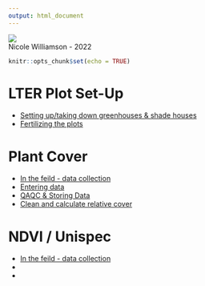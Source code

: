 ```yaml
---
output: html_document
---
```

<img src="Images/toolik_terrestrial_LTER_header.png" class="center">  
Nicole Williamson - 2022

```r
knitr::opts_chunk$set(echo = TRUE)
```

# LTER Plot Set-Up

* [Setting up/taking down greenhouses & shade houses](Rmd/LTER_plot_setup.html) 
* [Fertilizing the plots]()

# Plant Cover   

* [In the feild - data collection](Rmd/Data_collection.html)  
* [Entering data](Rmd/data_entry.html)  
* [QAQC & Storing Data]()
* [Clean and calculate relative cover](Rmd/clean_and_calculate_cover.html)


# NDVI / Unispec

* [In the feild - data collection](Rmd/Unispec_Short_Protocol_for_LTER_Terrestrial_RA.html) 
* []()
* []()  


